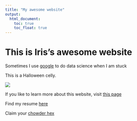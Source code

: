 ```yaml
---
title: "My awesome website"
output: 
  html_document:
    toc: true
    toc_float: true
---
```


# This is Iris's awesome website

Sometimes I use [google](http://google.com) to do data science when I am stuck 

This is a Halloween celly. 

![](200w.webp)

If you like to learn more about this website, visit [this page](about.html)

Find my resume [here](resume.html)

Claim your [chowder hex](chowder.html)

